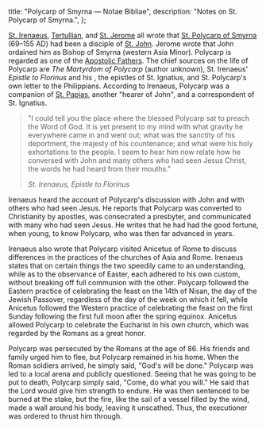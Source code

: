   title: "Polycarp of Smyrna — Notae Bibliae",
  description: "Notes on St. Polycarp of Smyrna.",
};

<Initial text="Polycarp of Smyrna" />

[St. Irenaeus](/people/saints/greek-fathers/irenaeus-of-lyon), [Tertullian](/people/scholars/tertullian), and [St. Jerome](/people/saints/latin-fathers/jerome-of-stridon) all wrote that [St. Polycarp of Smyrna](/glossary/names#polycarp) (69–155 AD) had been a disciple of [St. John](/people/saints/apostles/john). Jerome wrote that John ordained him as Bishop of Smyrna (western Asia Minor). Polycarp is regarded as one of the [Apostolic Fathers](/people/saints/apostolic-fathers). The chief sources on the life of Polycarp are *The Martyrdom of Polycarp* (author unknown), St. Irenaeus' *Epistle to Florinus* and his *<Definition lang="latin" anchor="adversus-haereses" text="Adversus Haereses" />*, the epistles of St. Ignatius, and St. Polycarp's own letter to the Philippians. According to Irenaeus, Polycarp was a companion of [St. Papias](/people/saints/apostolic-fathers/papias-of-hierapolis), another "hearer of John", and a correspondent of St. Ignatius.

> "I could tell you the place where the blessed Polycarp sat to preach the Word of God. It is yet present to my mind with what gravity he everywhere came in and went out; what was the sanctity of his deportment, the majesty of his countenance; and what were his holy exhortations to the people. I seem to hear him now relate how he conversed with John and many others who had seen Jesus Christ, the words he had heard from their mouths."
>
> <cite>St. Irenaeus, *Epistle to Florinus*</cite>

Irenaeus heard the account of Polycarp's discussion with John and with others who had seen Jesus. He reports that Polycarp was converted to Christianity by apostles, was consecrated a presbyter, and communicated with many who had seen Jesus. He writes that he had had the good fortune, when young, to know Polycarp, who was then far advanced in years.

Irenaeus also wrote that Polycarp visited Anicetus of Rome to discuss differences in the practices of the churches of Asia and Rome. Irenaeus states that on certain things the two speedily came to an understanding, while as to the observance of Easter, each adhered to his own custom, without breaking off full communion with the other. Polycarp followed the Eastern practice of celebrating the feast on the 14th of Nisan, the day of the Jewish Passover, regardless of the day of the week on which it fell, while Anicetus followed the Western practice of celebrating the feast on the first Sunday following the first full moon after the spring equinox. Anicetus allowed Polycarp to celebrate the Eucharist in his own church, which was regarded by the Romans as a great honor.

Polycarp was persecuted by the Romans at the age of 86. His friends and family urged him to flee, but Polycarp remained in his home. When the Roman soldiers arrived, he simply said, "God's will be done." Polycarp was led to a local arena and publicly questioned. Seeing that he was going to be put to death, Polycarp simply said, "Come, do what you will." He said that the Lord would give him strength to endure. He was then sentenced to be burned at the stake, but the fire, like the sail of a vessel filled by the wind, made a wall around his body, leaving it unscathed. Thus, the executioner was ordered to thrust him through.
